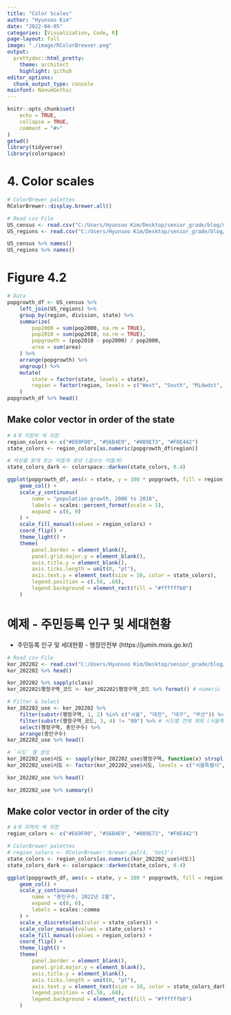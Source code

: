 ```yaml
---
title: "Color Scales"
author: "Hyunsoo Kim"
date: "2022-04-05"
categories: [Visualization, Code, R]
page-layout: full
image: "./image/RColorBrewser.png"
output:
  prettydoc::html_pretty:
    theme: architect
    highlight: github
editor_options: 
  chunk_output_type: console
mainfont: NanumGothic
---
```


```r
knitr::opts_chunk$set(
    echo = TRUE,
    collapse = TRUE,
    comment = "#>"
)
getwd()
library(tidyverse)
library(colorspace)
```

# 4. Color scales

```r
# ColorBrewer palettes
RColorBrewer::display.brewer.all()
```

```r
# Read csv File
US_census <- read.csv("C:/Users/Hyunsoo Kim/Desktop/senior_grade/blog/my-quarto-website/Data_Visualization/data/US_census.csv")
US_regions <- read.csv("C:/Users/Hyunsoo Kim/Desktop/senior_grade/blog/my-quarto-website/Data_Visualization/data/US_regions.csv")

US_census %>% names()
US_regions %>% names()
```

# Figure 4.2

```r
# Data
popgrowth_df <- US_census %>%
    left_join(US_regions) %>%
    group_by(region, division, state) %>%
    summarize(
        pop2000 = sum(pop2000, na.rm = TRUE),
        pop2010 = sum(pop2010, na.rm = TRUE),
        popgrowth = (pop2010 - pop2000) / pop2000,
        area = sum(area)
    ) %>%
    arrange(popgrowth) %>%
    ungroup() %>%
    mutate(
        state = factor(state, levels = state),
        region = factor(region, levels = c("West", "South", "Midwdst", "Northeast"))
    )
popgrowth_df %>% head()
```

## Make color vector in order of the state

```r
# 4개 지방의 색 지정
region_colors <- c("#E69F00", "#56B4E9", "#009E73", "#F0E442")
state_colors <- region_colors[as.numeric(popgrowth_df$region)]

# 색상을 밝게 또는 어둡게 생성 (음수는 어둡게)
state_colors_dark <- colorspace::darken(state_colors, 0.4)

ggplot(popgrowth_df, aes(x = state, y = 100 * popgrowth, fill = region)) +
    geom_col() +
    scale_y_continuous(
        name = "population growth, 2000 to 2010",
        labels = scales::percent_format(scale = 1),
        expand = c(0, 0)
    ) +
    scale_fill_manual(values = region_colors) +
    coord_flip() +
    theme_light() +
    theme(
        panel.border = element_blank(),
        panel.grid.major.y = element_blank(),
        axis.title.y = element_blank(),
        axis.ticks.length = unit(0, "pt"),
        axis.text.y = element_text(size = 10, color = state_colors),
        legend.position = c(.58, .68),
        legend.background = element_rect(fill = "#ffffffb0")
    )
```

# 예제 - 주민등록 인구 및 세대현황

-   주민등록 인구 및 세대현황 - 행정안전부 (https://jumin.mois.go.kr/)

```r
# Read csv File
kor_202202 <- read.csv("C:/Users/Hyunsoo Kim/Desktop/senior_grade/blog/my-quarto-website/Data_Visualization/data/202202_주민등록인구및세대현황.csv")
kor_202202 %>% head()

kor_202202 %>% sapply(class)
kor_202202$행정구역_코드 <- kor_202202$행정구역_코드 %>% format() # numeric -> character 형으로 변환

# Filter & Select
kor_202202_use <- kor_202202 %>%
    filter(substr(행정구역, 1, 2) %in% c("서울", "대전", "대구", "부산")) %>%
    filter(substr(행정구역_코드, 3, 4) != "00") %>% # 시도별 전체 제외 (서울특별시, 대전광역시, 대구광역시, 부산광역시 행 제거)
    select(행정구역, 총인구수) %>%
    arrange(총인구수)
kor_202202_use %>% head()

# `시도` 열 생성
kor_202202_use$시도 <- sapply(kor_202202_use$행정구역, function(x) strsplit(x, " ")[[1]][1])
kor_202202_use$시도 <- factor(kor_202202_use$시도, levels = c("서울특별시", "대전광역시", "대구광역시", "부산광역시"))

kor_202202_use %>% head()

kor_202202_use %>% summary()
```

## Make color vector in order of the city

```r
# 4개 지역의 색 지정
region_colors <- c("#E69F00", "#56B4E9", "#009E73", "#F0E442")

# ColorBrewer palettes
# region_colors <- RColorBrewer::brewer.pal(4, 'Set2')
state_colors <- region_colors[as.numeric(kor_202202_use$시도)]
state_colors_dark <- colorspace::darken(state_colors, 0.4)

ggplot(popgrowth_df, aes(x = state, y = 100 * popgrowth, fill = region)) +
    geom_col() +
    scale_y_continuous(
        name = "총인구수, 2022년 2월",
        expand = c(0, 0),
        labels = scales::comma
    ) +
    scale_x_discrete(aes(color = state_colors)) +
    scale_color_manual(values = state_colors) +
    scale_fill_manual(values = region_colors) +
    coord_flip() +
    theme_light() +
    theme(
        panel.border = element_blank(),
        panel.grid.major.y = element_blank(),
        axis.title.y = element_blank(),
        axis.ticks.length = unit(0, "pt"),
        axis.text.y = element_text(size = 10, color = state_colors_dark),
        legend.position = c(.58, .68),
        legend.background = element_rect(fill = "#ffffffb0")
    )
```
